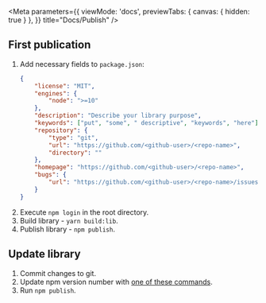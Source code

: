 
<Meta
  parameters={{
    viewMode: 'docs',
    previewTabs: {
      canvas: { hidden: true }
    },
  }}
  title="Docs/Publish" />

## First publication

1. Add necessary fields to `package.json`:
    ```json
    {
        "license": "MIT",
        "engines": {
            "node": ">=10"
        },
        "description": "Describe your library purpose",
        "keywords": ["put", "some", " descriptive", "keywords", "here"],
        "repository": {
            "type": "git",
            "url": "https://github.com/<github-user>/<repo-name>",
            "directory": ""
        },
        "homepage": "https://github.com/<github-user>/<repo-name>",
        "bugs": {
            "url": "https://github.com/<github-user>/<repo-name>/issues"
        }
    }
    ```
2. Execute `npm login` in the root directory.
3. Build library - `yarn build:lib`.
4. Publish library - `npm publish`.

## Update library

1. Commit changes to git.
2. Update npm version number with [one of these commands](https://docs.npmjs.com/updating-your-published-package-version-number).
3. Run `npm publish`.
